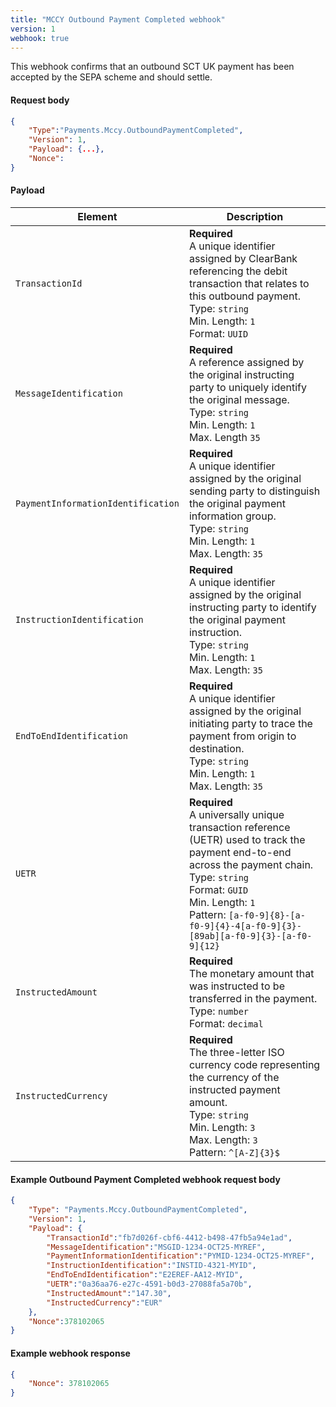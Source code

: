 ```yaml
---
title: "MCCY Outbound Payment Completed webhook"
version: 1
webhook: true
---
```


This webhook confirms that an outbound SCT UK payment has been accepted by the SEPA scheme and should settle.

#### Request body

```json
{
    "Type":"Payments.Mccy.OutboundPaymentCompleted",
    "Version": 1,
    "Payload": {...},
    "Nonce":
}
```

#### Payload
| Element                            | Description                                                                                                                                                                                                                                                                                |
| ---------------------------------- | ------------------------------------------------------------------------------------------------------------------------------------------------------------------------------------------------------------------------------------------------------------------------------------------ |
| `TransactionId`                    | **Required**<br /> A unique identifier assigned by ClearBank referencing the debit transaction that relates to this outbound payment. <br /> Type: `string`<br /> Min. Length: `1`<br /> Format: `UUID`<br />                                                                              |
| `MessageIdentification`            | **Required**<br /> A reference assigned by the original instructing party to uniquely identify the original message. <br /> Type: `string`<br /> Min. Length: `1`<br /> Max. Length `35` <br />                                                                                            |
| `PaymentInformationIdentification` | **Required**<br /> A unique identifier assigned by the original sending party to distinguish the original payment information group. <br /> Type: `string`<br /> Min. Length: `1`<br /> Max. Length: `35`<br />                                                                            |
| `InstructionIdentification`        | **Required**<br /> A unique identifier assigned by the original instructing party to identify the original payment instruction. <br /> Type: `string`<br /> Min. Length: `1`<br /> Max. Length: `35`<br />                                                                                 |
| `EndToEndIdentification`           | **Required**<br /> A unique identifier assigned by the original initiating party to trace the payment from origin to destination. <br /> Type: `string`<br />  Min. Length: `1` <br /> Max. Length: `35` <br />                                                                            |
| `UETR`                             | **Required**<br /> A universally unique transaction reference (UETR) used to track the payment end-to-end across the payment chain. <br /> Type: `string`<br /> Format: `GUID`<br /> Min. Length: `1`<br /> Pattern: `[a-f0-9]{8}-[a-f0-9]{4}-4[a-f0-9]{3}-[89ab][a-f0-9]{3}-[a-f0-9]{12}` |
| `InstructedAmount`                 | **Required**<br /> The monetary amount that was instructed to be transferred in the payment. <br /> Type: `number` <br /> Format: `decimal` <br />                                                                                                                                          |
| `InstructedCurrency`               | **Required**<br /> The three-letter ISO currency code representing the currency of the instructed payment amount. <br /> Type: `string` <br /> Min. Length: `3` <br /> Max. Length: `3` <br /> Pattern: `^[A-Z]{3}$`                                                                       |

#### Example Outbound Payment Completed webhook request body

```json
{
    "Type": "Payments.Mccy.OutboundPaymentCompleted",
    "Version": 1,
    "Payload": {
        "TransactionId":"fb7d026f-cbf6-4412-b498-47fb5a94e1ad",
        "MessageIdentification":"MSGID-1234-OCT25-MYREF",
        "PaymentInformationIdentification":"PYMID-1234-OCT25-MYREF",
        "InstructionIdentification":"INSTID-4321-MYID",
        "EndToEndIdentification":"E2EREF-AA12-MYID",
        "UETR":"0a36aa76-e27c-4591-b0d3-27088fa5a70b",
        "InstructedAmount":"147.30",
        "InstructedCurrency":"EUR"
    },
    "Nonce":378102065
}
```

#### Example webhook response

```json
{
    "Nonce": 378102065
}
```
